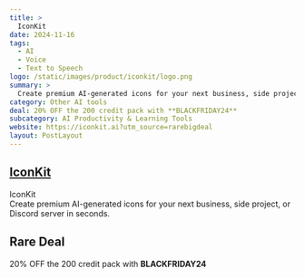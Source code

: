 ```yaml
---
title: >
  IconKit
date: 2024-11-16
tags:
  - AI
  - Voice
  - Text to Speech
logo: /static/images/product/iconkit/logo.png
summary: >
  Create premium AI-generated icons for your next business, side project, or Discord server in seconds.
category: Other AI tools
deal: 20% OFF the 200 credit pack with **BLACKFRIDAY24**
subcategory: AI Productivity & Learning Tools
website: https://iconkit.ai?utm_source=rarebigdeal
layout: PostLayout
---
```


## [IconKit](https://iconkit.ai?utm_source=rarebigdeal)

IconKit <br/>
Create premium AI-generated icons for your next business, side project, or Discord server in seconds.

## Rare Deal

20% OFF the 200 credit pack with **BLACKFRIDAY24**
